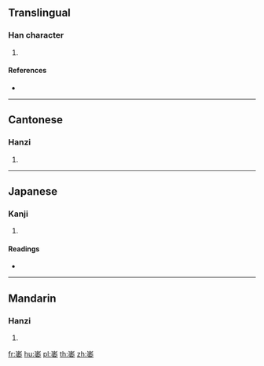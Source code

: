 {{also|嶉}}
==Translingual==

===Han character===
{{Han char|rn=46|rad=山|as=08|sn=11|four=22404|canj=UHDV|ids=⿱山委}}

# {{defn|Han|sort=山08}}

====References====
* {{Han ref|kx=0314.330|dkj=08205|dj=0615.190|hdz=10780.120|uh=5D23|ud=23843|bh=D542|bd=54594}}

----

==Cantonese==

===Hanzi===
{{yue-hanzi|jyut=[[wai2]]|y=wai2}}

# {{defn|lang=yue|sort=山08}}

----

==Japanese==

===Kanji===
{{ja-kanji|grade=|rs=山08}}

# {{defn|lang=ja|sort=山08}}

====Readings====
* {{ja-readings|on=[[い]] (i)|kun=}}

----

==Mandarin==

===Hanzi===
{{cmn-hanzi|pin=[[wěi]] ([[wei3]])|wg=wei<sup>3</sup>}}

# {{defn|lang=cmn|sort=山08}}

[[fr:崣]]
[[hu:崣]]
[[pl:崣]]
[[th:崣]]
[[zh:崣]]